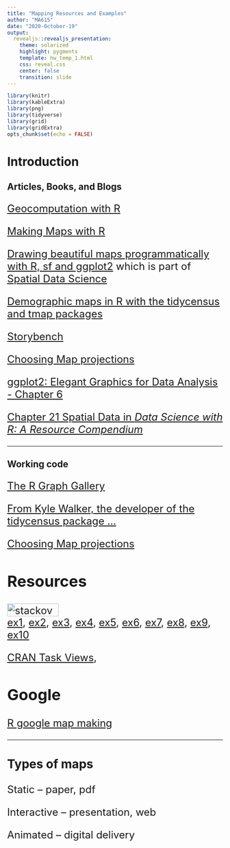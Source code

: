 ---
title: "Mapping Resources and Examples"
author: "MA615"
date: "2020-October-19"
output:
  revealjs::revealjs_presentation:
    theme: solarized
    highlight: pygments
    template: hw_temp_1.html
    css: reveal.css
    center: false
    transition: slide
---


```{r setup, include=FALSE}
library(knitr)
library(kableExtra)
library(png)
library(tidyverse)
library(grid)
library(gridExtra) 
opts_chunk$set(echo = FALSE)
```



# Introduction

<h2>Articles, Books, and Blogs</h2>

<div style = "font-size:24px">

<a href = "https://geocompr.robinlovelace.net/">Geocomputation with R</a>

<a href = "https://eriqande.github.io/rep-res-web/lectures/making-maps-with-R.html">Making Maps with R</a>


<a href = "https://www.r-spatial.org/r/2018/10/25/ggplot2-sf.html">Drawing beautiful maps programmatically with R, sf and ggplot2</a> which is part of <a href = "https://keen-swartz-3146c4.netlify.app/">Spatial Data Science</a>

<a href = "http://zevross.com/blog/2018/10/02/creating-beautiful-demographic-maps-in-r-with-the-tidycensus-and-tmap-packages/">Demographic maps in R with the tidycensus and tmap packages</a>

<a href = "https://www.storybench.org/plot-state-state-data-map-u-s-r/">Storybench</a>

<a href = "https://cran.r-project.org/web/packages/oce/vignettes/map_projections.html">Choosing Map projections</a>


<a href = "https://ggplot2-book.org/">ggplot2: Elegant Graphics for Data Analysis - Chapter 6</a>

<a href = "https://bityl.co/41bo">Chapter 21 Spatial Data in *Data Science with R: A Resource Compendium*</a>

</div>

-----

<h2>Working code</h2>

<div style = "font-size:24px">

<a href = "https://www.r-graph-gallery.com/index.html">The R Graph Gallery</a>


<a href = "https://walker-data.com/2017/06/comparing-metros/">From Kyle Walker, the developer of the tidycensus package ...</a>



<a href = "https://cran.r-project.org/web/packages/oce/vignettes/map_projections.html">Choosing Map projections</a>


<h2>Resources</h2>

<a href = "https://stackoverflow.com/">
<img src="stackoverflow_logo.png" style="display:run-in;" alt="stackoverflow" width="120" height="30"></a>  
<a href = "https://bityl.co/41XM">ex1</a>, 
<a href = "https://bityl.co/41XQ">ex2</a>, 
<a href = "https://bityl.co/41XT">ex3</a>,
<a href = "https://bityl.co/41Xb">ex4</a>,
<a href = "https://bityl.co/41Xg">ex5</a>,
<a href = "https://bityl.co/41Xy">ex6</a>,
<a href = "https://bityl.co/41Y2">ex7</a>,
<a href = "https://bityl.co/41YI">ex8</a>,
<a href = "https://bityl.co/41YR">ex9</a>,
<a href = "https://bityl.co/41YT">ex10</a>


<a href = "https://bityl.co/41Yf">CRAN Task Views</a>,


<h2>Google</h2>

<a href="https://rpubs.com/nickbearman/r-google-map-making">R google map making</a>



-----

<h3>Types of maps</h3>

Static  --   paper, pdf

Interactive  --  presentation, web



Animated  -- digital delivery





















